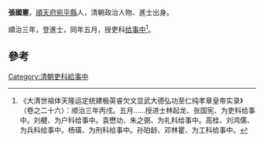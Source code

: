 '''張國憲'''，[[順天府|順天府]][[宛平縣|宛平縣]]人，清朝政治人物、進士出身。

順治三年，登進士，同年五月，授吏科[[给事中|给事中]]<ref>《大清世祖体天隆运定统建极英睿欠文显武大德弘功至仁纯孝章皇帝实录》（卷之二十六）：顺治三年丙戌。五月……授进士林起龙、张国宪、为吏科给事中。刘楗、为户科给事中。袁懋功、朱之弼、为礼科给事中。高桂、刘鸿儒、为兵科给事中。杨璜、为刑科给事中。孙珀龄、邓林瞿、为工科给事中。</ref>。

==參考==
{{reflist}}
{{清朝人物小作品}}
{{順治三年丙戌科殿試金榜}}
[[Category:清朝吏科給事中|Category:清朝吏科給事中]]